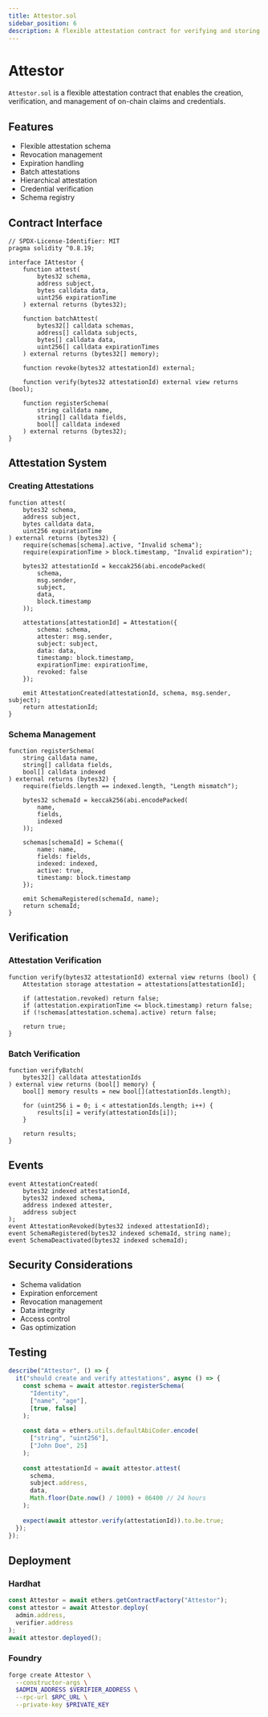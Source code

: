 ```yaml
---
title: Attestor.sol
sidebar_position: 6
description: A flexible attestation contract for verifying and storing on-chain claims
---
```


# Attestor

`Attestor.sol` is a flexible attestation contract that enables the creation, verification, and management of on-chain claims and credentials.

## Features

- Flexible attestation schema
- Revocation management
- Expiration handling
- Batch attestations
- Hierarchical attestation
- Credential verification
- Schema registry

## Contract Interface

```solidity
// SPDX-License-Identifier: MIT
pragma solidity ^0.8.19;

interface IAttestor {
    function attest(
        bytes32 schema,
        address subject,
        bytes calldata data,
        uint256 expirationTime
    ) external returns (bytes32);
    
    function batchAttest(
        bytes32[] calldata schemas,
        address[] calldata subjects,
        bytes[] calldata data,
        uint256[] calldata expirationTimes
    ) external returns (bytes32[] memory);
    
    function revoke(bytes32 attestationId) external;
    
    function verify(bytes32 attestationId) external view returns (bool);
    
    function registerSchema(
        string calldata name,
        string[] calldata fields,
        bool[] calldata indexed
    ) external returns (bytes32);
}
```

## Attestation System

### Creating Attestations
```solidity
function attest(
    bytes32 schema,
    address subject,
    bytes calldata data,
    uint256 expirationTime
) external returns (bytes32) {
    require(schemas[schema].active, "Invalid schema");
    require(expirationTime > block.timestamp, "Invalid expiration");
    
    bytes32 attestationId = keccak256(abi.encodePacked(
        schema,
        msg.sender,
        subject,
        data,
        block.timestamp
    ));
    
    attestations[attestationId] = Attestation({
        schema: schema,
        attester: msg.sender,
        subject: subject,
        data: data,
        timestamp: block.timestamp,
        expirationTime: expirationTime,
        revoked: false
    });
    
    emit AttestationCreated(attestationId, schema, msg.sender, subject);
    return attestationId;
}
```

### Schema Management
```solidity
function registerSchema(
    string calldata name,
    string[] calldata fields,
    bool[] calldata indexed
) external returns (bytes32) {
    require(fields.length == indexed.length, "Length mismatch");
    
    bytes32 schemaId = keccak256(abi.encodePacked(
        name,
        fields,
        indexed
    ));
    
    schemas[schemaId] = Schema({
        name: name,
        fields: fields,
        indexed: indexed,
        active: true,
        timestamp: block.timestamp
    });
    
    emit SchemaRegistered(schemaId, name);
    return schemaId;
}
```

## Verification

### Attestation Verification
```solidity
function verify(bytes32 attestationId) external view returns (bool) {
    Attestation storage attestation = attestations[attestationId];
    
    if (attestation.revoked) return false;
    if (attestation.expirationTime <= block.timestamp) return false;
    if (!schemas[attestation.schema].active) return false;
    
    return true;
}
```

### Batch Verification
```solidity
function verifyBatch(
    bytes32[] calldata attestationIds
) external view returns (bool[] memory) {
    bool[] memory results = new bool[](attestationIds.length);
    
    for (uint256 i = 0; i < attestationIds.length; i++) {
        results[i] = verify(attestationIds[i]);
    }
    
    return results;
}
```

## Events

```solidity
event AttestationCreated(
    bytes32 indexed attestationId,
    bytes32 indexed schema,
    address indexed attester,
    address subject
);
event AttestationRevoked(bytes32 indexed attestationId);
event SchemaRegistered(bytes32 indexed schemaId, string name);
event SchemaDeactivated(bytes32 indexed schemaId);
```

## Security Considerations

- Schema validation
- Expiration enforcement
- Revocation management
- Data integrity
- Access control
- Gas optimization

## Testing

```typescript
describe("Attestor", () => {
  it("should create and verify attestations", async () => {
    const schema = await attestor.registerSchema(
      "Identity",
      ["name", "age"],
      [true, false]
    );
    
    const data = ethers.utils.defaultAbiCoder.encode(
      ["string", "uint256"],
      ["John Doe", 25]
    );
    
    const attestationId = await attestor.attest(
      schema,
      subject.address,
      data,
      Math.floor(Date.now() / 1000) + 86400 // 24 hours
    );
    
    expect(await attestor.verify(attestationId)).to.be.true;
  });
});
```

## Deployment

### Hardhat
```typescript
const Attestor = await ethers.getContractFactory("Attestor");
const attestor = await Attestor.deploy(
  admin.address,
  verifier.address
);
await attestor.deployed();
```

### Foundry
```bash
forge create Attestor \
  --constructor-args \
  $ADMIN_ADDRESS $VERIFIER_ADDRESS \
  --rpc-url $RPC_URL \
  --private-key $PRIVATE_KEY
``` 
